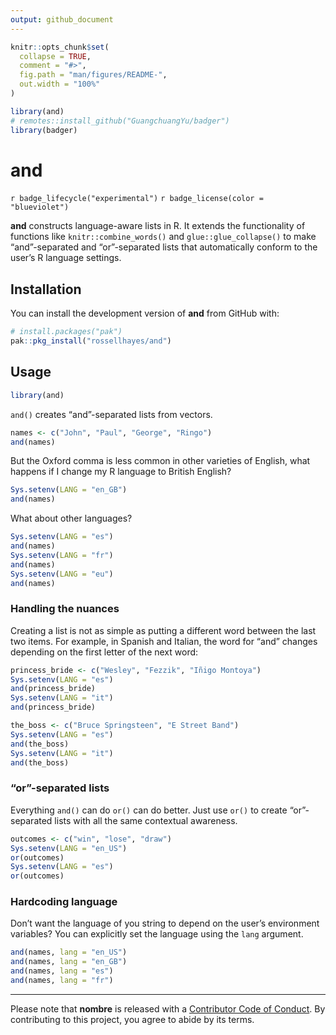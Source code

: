 ```yaml
---
output: github_document
---
```


<!-- README.md is generated from README.Rmd. Please edit that file -->

```r
knitr::opts_chunk$set(
  collapse = TRUE,
  comment = "#>",
  fig.path = "man/figures/README-",
  out.width = "100%"
)

library(and)
# remotes::install_github("GuangchuangYu/badger")
library(badger)
```

# and

<!-- badges: start -->
<!-- `r badge_cran_release(color = "brightgreen")` -->
`r badge_lifecycle("experimental")`
`r badge_license(color = "blueviolet")`
<!-- `r badge_github_actions(action = "R-CMD-check")` -->
<!-- `r badge_codecov()` -->
<!-- `r badge_dependencies()` -->
<!-- badges: end -->

**and** constructs language-aware lists in R. It extends the functionality of functions like `knitr::combine_words()` and `glue::glue_collapse()` to make "and"-separated and "or"-separated lists that automatically conform to the user's R language settings.

## Installation

<!-- You can install the released version of **nombre** from [CRAN](https://CRAN.R-project.org) with: -->

<!-- ``` {r eval = FALSE} -->
<!-- install.packages("nombre") -->
<!-- ``` -->

You can install the development version of **and** from GitHub with:

``` r
# install.packages("pak")
pak::pkg_install("rossellhayes/and")
```

## Usage

```r
library(and)
```

`and()` creates "and"-separated lists from vectors.

```r
names <- c("John", "Paul", "George", "Ringo")
and(names)
```

But the Oxford comma is less common in other varieties of English, what happens if I change my R language to British English?

```r
Sys.setenv(LANG = "en_GB")
and(names)
```

What about other languages?

```r
Sys.setenv(LANG = "es")
and(names)
Sys.setenv(LANG = "fr")
and(names)
Sys.setenv(LANG = "eu")
and(names)
```

### Handling the nuances

Creating a list is not as simple as putting a different word between the last two items.
For example, in Spanish and Italian, the word for "and" changes depending on the first letter of the next word:

```r
princess_bride <- c("Wesley", "Fezzik", "Iñigo Montoya")
Sys.setenv(LANG = "es")
and(princess_bride)
Sys.setenv(LANG = "it")
and(princess_bride)

the_boss <- c("Bruce Springsteen", "E Street Band")
Sys.setenv(LANG = "es")
and(the_boss)
Sys.setenv(LANG = "it")
and(the_boss)
```

### "or"-separated lists

Everything `and()` can do `or()` can do better. Just use `or()` to create "or"-separated lists with all the same contextual awareness.

```r
outcomes <- c("win", "lose", "draw")
Sys.setenv(LANG = "en_US")
or(outcomes)
Sys.setenv(LANG = "es")
or(outcomes)
```

### Hardcoding language

Don't want the language of you string to depend on the user's environment variables?
You can explicitly set the language using the `lang` argument.

```r
and(names, lang = "en_US")
and(names, lang = "en_GB")
and(names, lang = "es")
and(names, lang = "fr")
```

---

Please note that **nombre** is released with a [Contributor Code of Conduct](https://contributor-covenant.org/version/2/0/CODE_OF_CONDUCT.html).
By contributing to this project, you agree to abide by its terms.
